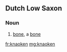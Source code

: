 ==Dutch Low Saxon==

===Noun===
{{head|nds-nl|noun}}

# {{context|Drents|lang=nds-nl}} [[bone]], a [[bone]]

[[fr:knaoken]]
[[mg:knaoken]]